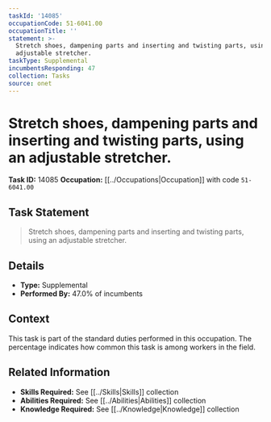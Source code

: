 ```yaml
---
taskId: '14085'
occupationCode: 51-6041.00
occupationTitle: ''
statement: >-
  Stretch shoes, dampening parts and inserting and twisting parts, using an
  adjustable stretcher.
taskType: Supplemental
incumbentsResponding: 47
collection: Tasks
source: onet
---
```

# Stretch shoes, dampening parts and inserting and twisting parts, using an adjustable stretcher.

**Task ID:** 14085
**Occupation:** [[../Occupations|Occupation]] with code `51-6041.00`

## Task Statement

> Stretch shoes, dampening parts and inserting and twisting parts, using an adjustable stretcher.

## Details

- **Type:** Supplemental
- **Performed By:** 47.0% of incumbents

## Context

This task is part of the standard duties performed in this occupation. The percentage indicates how common this task is among workers in the field.

## Related Information

- **Skills Required:** See [[../Skills|Skills]] collection
- **Abilities Required:** See [[../Abilities|Abilities]] collection
- **Knowledge Required:** See [[../Knowledge|Knowledge]] collection
